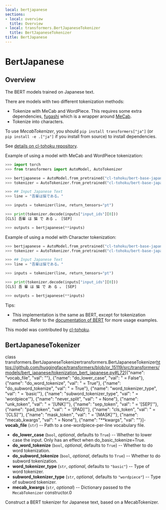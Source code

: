 ```yaml
---
local: bertjapanese
sections:
- local: overview
  title: Overview
- local: transformers.BertJapaneseTokenizer
  title: BertJapaneseTokenizer
title: BertJapanese
---
```

<script>
</script>
<!--Copyright 2020 The HuggingFace Team. All rights reserved.

Licensed under the Apache License, Version 2.0 (the "License"); you may not use this file except in compliance with
the License. You may obtain a copy of the License at

http://www.apache.org/licenses/LICENSE-2.0

Unless required by applicable law or agreed to in writing, software distributed under the License is distributed on
an "AS IS" BASIS, WITHOUT WARRANTIES OR CONDITIONS OF ANY KIND, either express or implied. See the License for the
specific language governing permissions and limitations under the License.
-->

<h1 id="bertjapanese">BertJapanese</h1>

<h2 id="overview">Overview</h2>

The BERT models trained on Japanese text.

There are models with two different tokenization methods:

- Tokenize with MeCab and WordPiece. This requires some extra dependencies, [fugashi](https://github.com/polm/fugashi) which is a wrapper around [MeCab](https://taku910.github.io/mecab/).
- Tokenize into characters.

To use *MecabTokenizer*, you should `pip install transformers["ja"]` (or `pip install -e .["ja"]` if you install
from source) to install dependencies.

See [details on cl-tohoku repository](https://github.com/cl-tohoku/bert-japanese).

Example of using a model with MeCab and WordPiece tokenization:

```python
>>> import torch
>>> from transformers import AutoModel, AutoTokenizer

>>> bertjapanese = AutoModel.from_pretrained("cl-tohoku/bert-base-japanese")
>>> tokenizer = AutoTokenizer.from_pretrained("cl-tohoku/bert-base-japanese")

>>> ## Input Japanese Text
>>> line = "吾輩は猫である。"

>>> inputs = tokenizer(line, return_tensors="pt")

>>> print(tokenizer.decode(inputs["input_ids"][0]))
[CLS] 吾輩 は 猫 で ある 。 [SEP]

>>> outputs = bertjapanese(**inputs)
```

Example of using a model with Character tokenization:

```python
>>> bertjapanese = AutoModel.from_pretrained("cl-tohoku/bert-base-japanese-char")
>>> tokenizer = AutoTokenizer.from_pretrained("cl-tohoku/bert-base-japanese-char")

>>> ## Input Japanese Text
>>> line = "吾輩は猫である。"

>>> inputs = tokenizer(line, return_tensors="pt")

>>> print(tokenizer.decode(inputs["input_ids"][0]))
[CLS] 吾 輩 は 猫 で あ る 。 [SEP]

>>> outputs = bertjapanese(**inputs)
```

Tips:

- This implementation is the same as BERT, except for tokenization method. Refer to the [documentation of BERT](bert) for more usage examples.

This model was contributed by [cl-tohoku](https://huggingface.co/cl-tohoku).

<h2 id="transformers.BertJapaneseTokenizer">BertJapaneseTokenizer</h2>

<div class="docstring">

<docstring><name>class transformers.BertJapaneseTokenizer</name><anchor>transformers.BertJapaneseTokenizer</anchor><source>https://github.com/huggingface/transformers/blob/pr_15119/src/transformers/models/bert_japanese/tokenization_bert_japanese.py#L72</source><parameters>[{"name": "vocab_file", "val": ""}, {"name": "do_lower_case", "val": " = False"}, {"name": "do_word_tokenize", "val": " = True"}, {"name": "do_subword_tokenize", "val": " = True"}, {"name": "word_tokenizer_type", "val": " = 'basic'"}, {"name": "subword_tokenizer_type", "val": " = 'wordpiece'"}, {"name": "never_split", "val": " = None"}, {"name": "unk_token", "val": " = '[UNK]'"}, {"name": "sep_token", "val": " = '[SEP]'"}, {"name": "pad_token", "val": " = '[PAD]'"}, {"name": "cls_token", "val": " = '[CLS]'"}, {"name": "mask_token", "val": " = '[MASK]'"}, {"name": "mecab_kwargs", "val": " = None"}, {"name": "**kwargs", "val": ""}]</parameters><paramsdesc>- **vocab_file** (`str`) --
  Path to a one-wordpiece-per-line vocabulary file.
- **do_lower_case** (`bool`, *optional*, defaults to `True`) --
  Whether to lower case the input. Only has an effect when do_basic_tokenize=True.
- **do_word_tokenize** (`bool`, *optional*, defaults to `True`) --
  Whether to do word tokenization.
- **do_subword_tokenize** (`bool`, *optional*, defaults to `True`) --
  Whether to do subword tokenization.
- **word_tokenizer_type** (`str`, *optional*, defaults to `"basic"`) --
  Type of word tokenizer.
- **subword_tokenizer_type** (`str`, *optional*, defaults to `"wordpiece"`) --
  Type of subword tokenizer.
- **mecab_kwargs** (`str`, *optional*) --
  Dictionary passed to the `MecabTokenizer` constructor.</paramsdesc><paramgroups>0</paramgroups></docstring>

Construct a BERT tokenizer for Japanese text, based on a MecabTokenizer.




</div>
